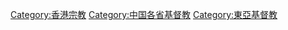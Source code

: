 {{Commons category|Christianity in Hong Kong}}

[[Category:香港宗教|Category:香港宗教]]
[[Category:中国各省基督教|Category:中国各省基督教]]
[[Category:東亞基督教|Category:東亞基督教]]